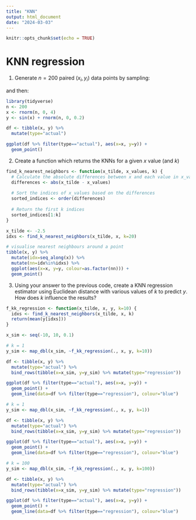 ```yaml
---
title: "KNN"
output: html_document
date: "2024-03-03"
---
```


```r
knitr::opts_chunk$set(echo = TRUE)
```

# KNN regression

1. Generate $n=200$ paired $(x_i, y_i)$ data points by sampling:

\begin{equation}
x_i \sim \mathcal{N}(0, 4)
\end{equation}

and then:

\begin{equation}
y_i \sim \mathcal{N}(sin(x_i), 0.2)
\end{equation}

```r
library(tidyverse)
n <- 200
x <- rnorm(n, 0, 4)
y <- sin(x) + rnorm(n, 0, 0.2)

df <- tibble(x, y) %>% 
  mutate(type="actual")

ggplot(df %>% filter(type=="actual"), aes(x=x, y=y)) +
  geom_point()
```

2. Create a function which returns the KNNs for a given $x$ value (and $k$)
```r
find_k_nearest_neighbors <- function(x_tilde, x_values, k) {
  # Calculate the absolute differences between x and each value in x_values
  differences <- abs(x_tilde - x_values)
  
  # Sort the indices of x_values based on the differences
  sorted_indices <- order(differences)
  
  # Return the first k indices
  sorted_indices[1:k]
}

x_tilde <- -2.5
idxs <- find_k_nearest_neighbors(x_tilde, x, k=20)

# visualise nearest neighbours around a point
tibble(x, y) %>% 
  mutate(idx=seq_along(x)) %>% 
  mutate(nn=idx%in%idxs) %>% 
  ggplot(aes(x=x, y=y, colour=as.factor(nn))) +
  geom_point()
```

3. Using your answer to the previous code, create a KNN regression estimator using Euclidean distance with various values of $k$ to predict $y$. How does $k$ influence the results?
```r
f_kk_regression <- function(x_tilde, x, y, k=10) {
  idxs <- find_k_nearest_neighbors(x_tilde, x, k)
  return(mean(y[idxs]))
}

x_sim <- seq(-10, 10, 0.1)

# k = 1
y_sim <- map_dbl(x_sim, ~f_kk_regression(., x, y, k=10))

df <- tibble(x, y) %>% 
  mutate(type="actual") %>% 
  bind_rows(tibble(x=x_sim, y=y_sim) %>% mutate(type="regression"))

ggplot(df %>% filter(type=="actual"), aes(x=x, y=y)) +
  geom_point() +
  geom_line(data=df %>% filter(type=="regression"), colour="blue")

# k = 1
y_sim <- map_dbl(x_sim, ~f_kk_regression(., x, y, k=1))

df <- tibble(x, y) %>% 
  mutate(type="actual") %>% 
  bind_rows(tibble(x=x_sim, y=y_sim) %>% mutate(type="regression"))

ggplot(df %>% filter(type=="actual"), aes(x=x, y=y)) +
  geom_point() +
  geom_line(data=df %>% filter(type=="regression"), colour="blue")

# k = 100
y_sim <- map_dbl(x_sim, ~f_kk_regression(., x, y, k=100))

df <- tibble(x, y) %>% 
  mutate(type="actual") %>% 
  bind_rows(tibble(x=x_sim, y=y_sim) %>% mutate(type="regression"))

ggplot(df %>% filter(type=="actual"), aes(x=x, y=y)) +
  geom_point() +
  geom_line(data=df %>% filter(type=="regression"), colour="blue")
```
